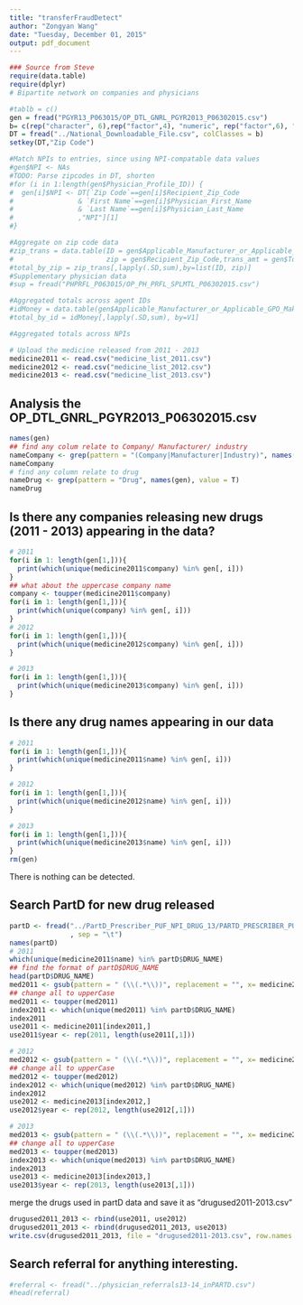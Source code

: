 ```yaml
---
title: "transferFraudDetect"
author: "Zongyan Wang"
date: "Tuesday, December 01, 2015"
output: pdf_document
---
```

```r
### Source from Steve
require(data.table)
require(dplyr)
# Bipartite network on companies and physicians

#tablb = c()
gen = fread("PGYR13_P063015/OP_DTL_GNRL_PGYR2013_P06302015.csv")
b= c(rep("character", 6),rep("factor",4), "numeric", rep("factor",6), "character", "character", "character", "numeric", rep("character",2), "factor", "character", "factor", "character", rep("character", 10), rep("factor", 6))
DT = fread("../National_Downloadable_File.csv", colClasses = b)
setkey(DT,"Zip Code")

#Match NPIs to entries, since using NPI-compatable data values
#gen$NPI <- NAs
#TODO: Parse zipcodes in DT, shorten
#for (i in 1:length(gen$Physician_Profile_ID)) {
#  gen[i]$NPI <- DT[`Zip Code`==gen[i]$Recipient_Zip_Code
#                & `First Name`==gen[i]$Physician_First_Name
#                & `Last Name`==gen[i]$Physician_Last_Name
#                ,"NPI"][1]
#}

#Aggregate on zip code data
#zip_trans = data.table(ID = gen$Applicable_Manufacturer_or_Applicable_GPO_Making_Payment_ID, 
#                       zip = gen$Recipient_Zip_Code,trans_amt = gen$Total_Amount_of_Payment_USDollars)
#total_by_zip = zip_trans[,lapply(.SD,sum),by=list(ID, zip)]
#Supplementary physician data
#sup = fread("PHPRFL_P063015/OP_PH_PRFL_SPLMTL_P06302015.csv")

#Aggregated totals across agent IDs
#idMoney = data.table(gen$Applicable_Manufacturer_or_Applicable_GPO_Making_Payment_Name,gen$Total_Amount_of_Payment_USDollars)
#total_by_id = idMoney[,lapply(.SD,sum), by=V1]

#Aggregated totals across NPIs
```

```r
# Upload the medicine released from 2011 - 2013
medicine2011 <- read.csv("medicine_list_2011.csv")
medicine2012 <- read.csv("medicine_list_2012.csv")
medicine2013 <- read.csv("medicine_list_2013.csv")

```
## Analysis the OP_DTL_GNRL_PGYR2013_P06302015.csv
```r
names(gen)
## find any colum relate to Company/ Manufacturer/ industry
nameCompany <- grep(pattern = "(Company|Manufacturer|Industry)", names(gen), value = T)
nameCompany
# find any column relate to drug
nameDrug <- grep(pattern = "Drug", names(gen), value = T)
nameDrug
```
## Is there any companies releasing new drugs (2011 - 2013) appearing in the data?
```r
# 2011
for(i in 1: length(gen[1,])){
  print(which(unique(medicine2011$company) %in% gen[, i]))
}
## what about the uppercase company name
company <- toupper(medicine2011$company)
for(i in 1: length(gen[1,])){
  print(which(unique(company) %in% gen[, i]))
}
# 2012
for(i in 1: length(gen[1,])){
  print(which(unique(medicine2012$company) %in% gen[, i]))
}

# 2013
for(i in 1: length(gen[1,])){
  print(which(unique(medicine2013$company) %in% gen[, i]))
}
```
## Is there any drug names appearing in our data
```r
# 2011
for(i in 1: length(gen[1,])){
  print(which(unique(medicine2011$name) %in% gen[, i]))
}

# 2012
for(i in 1: length(gen[1,])){
  print(which(unique(medicine2012$name) %in% gen[, i]))
}

# 2013
for(i in 1: length(gen[1,])){
  print(which(unique(medicine2013$name) %in% gen[, i]))
}
rm(gen)
```
There is nothing can be detected.

## Search PartD for new drug released
```r
partD <- fread("../PartD_Prescriber_PUF_NPI_DRUG_13/PARTD_PRESCRIBER_PUF_NPI_DRUG_13.tab"
               , sep = "\t")
names(partD)
# 2011
which(unique(medicine2011$name) %in% partD$DRUG_NAME)
## find the format of partD$DRUG_NAME
head(partD$DRUG_NAME)
med2011 <- gsub(pattern = " (\\(.*\\))", replacement = "", x= medicine2011$name)
## change all to upperCase
med2011 <- toupper(med2011)
index2011 <- which(unique(med2011) %in% partD$DRUG_NAME)
index2011
use2011 <- medicine2011[index2011,]
use2011$year <- rep(2011, length(use2011[,1]))

# 2012
med2012 <- gsub(pattern = " (\\(.*\\))", replacement = "", x= medicine2012$name)
## change all to upperCase
med2012 <- toupper(med2012)
index2012 <- which(unique(med2012) %in% partD$DRUG_NAME)
index2012
use2012 <- medicine2013[index2012,]
use2012$year <- rep(2012, length(use2012[,1]))

# 2013
med2013 <- gsub(pattern = " (\\(.*\\))", replacement = "", x= medicine2013$name)
## change all to upperCase
med2013 <- toupper(med2013)
index2013 <- which(unique(med2013) %in% partD$DRUG_NAME)
index2013
use2013 <- medicine2013[index2013,]
use2013$year <- rep(2013, length(use2013[,1]))
```
merge the drugs used in partD data and save it as "drugused2011-2013.csv"
```r
drugused2011_2013 <- rbind(use2011, use2012)
drugused2011_2013 <- rbind(drugused2011_2013, use2013)
write.csv(drugused2011_2013, file = "drugused2011-2013.csv", row.names = F)
```


## Search referral for anything interesting.
```r
#referral <- fread("../physician_referrals13-14_inPARTD.csv")
#head(referral)
```
